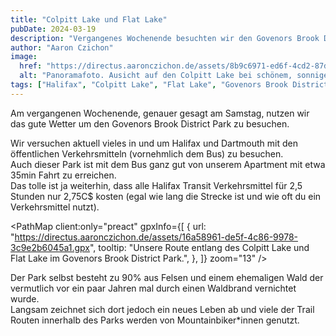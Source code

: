 ```yaml
---
title: "Colpitt Lake und Flat Lake"
pubDate: 2024-03-19
description: "Vergangenes Wochenende besuchten wir den Govenors Brook District Park und wanderten dort zwischen Colpitt Lake und Flat Lake."
author: "Aaron Czichon"
image:
  href: "https://directus.aaronczichon.de/assets/8b9c6971-ed6f-4cd2-87d3-6887bc3ede97.jpeg?quality=70&width=1600"
  alt: "Panoramafoto. Ausicht auf den Colpitt Lake bei schönem, sonnigen Wetter. Blickrichtung Osten nach Halifax."
tags: ["Halifax", "Colpitt Lake", "Flat Lake", "Govenors Brook District Park"]
---
```



Am vergangenen Wochenende, genauer gesagt am Samstag, nutzen wir das gute Wetter um den Govenors Brook District Park zu besuchen.

Wir versuchen aktuell vieles in und um Halifax und Dartmouth mit den öffentlichen Verkehrsmitteln (vornehmlich dem Bus) zu besuchen.  
Auch dieser Park ist mit dem Bus ganz gut von unserem Apartment mit etwa 35min Fahrt zu erreichen.  
Das tolle ist ja weiterhin, dass alle Halifax Transit Verkehrsmittel für 2,5 Stunden nur 2,75C$ kosten (egal wie lang die Strecke ist und wie oft du ein Verkehrsmittel nutzt).

<PathMap
  client:only="preact"
  gpxInfo={[
    {
      url: "https://directus.aaronczichon.de/assets/16a58961-de5f-4c86-9978-3c9e2b6045a1.gpx",
      tooltip:
        "Unsere Route entlang des Colpitt Lake und Flat Lake im Govenors Brook District Park.",
    },
  ]}
  zoom="13"
/>

Der Park selbst besteht zu 90% aus Felsen und einem ehemaligen Wald der vermutlich vor ein paar Jahren mal durch einen Waldbrand vernichtet wurde.  
Langsam zeichnet sich dort jedoch ein neues Leben ab und viele der Trail Routen innerhalb des Parks werden von Mountainbiker\*innen genutzt.

<DirectusImage assetId="0781e495-1353-456f-bd60-fdc1dec7bcbe" />

<DirectusImage assetId="37354181-cea7-4df8-bf0e-1e95b5c6dd21" />

<DirectusImage assetId="cbcafdec-f174-42ff-a2c9-a8d7e4040698" />

<DirectusImage assetId="937f5411-fef4-4508-b704-b20127a64b4d" />
